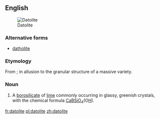 ==English==
[[Image:Datolite Roncari quarry .jpg|thumb|Datolite]]

===Alternative forms===
* [[datholite]]

===Etymology===
From {{etyl|grc|en}} {{term|δατέομαι||I divide|tr=dateomai|lang=grc}} {{suffix||lite}}; in allusion to the granular structure of a massive variety.

===Noun===
{{en-noun}}

# {{context|mineral}} A [[borosilicate]] of [[lime]] commonly occurring in glassy, greenish crystals, with the chemical formula [[calcium|Ca]][[boron|B]][[silicon|Si]][[oxygen|O]]<sub>4</sub>(O[[hydrogen|H]]).

[[fr:datolite]]
[[pl:datolite]]
[[zh:datolite]]
